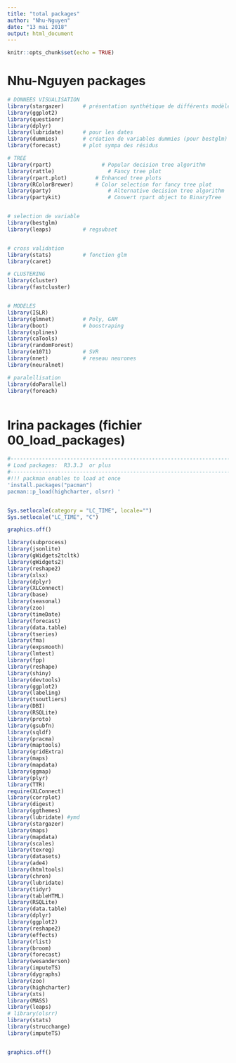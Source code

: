 ```yaml
---
title: "total packages"
author: "Nhu-Nguyen"
date: "13 mai 2018"
output: html_document
---
```


```r
knitr::opts_chunk$set(echo = TRUE)
```


# Nhu-Nguyen packages
```r
# DONNEES VISUALISATION
library(stargazer)      # présentation synthétique de différents modèles sauf Random forest et SVR
library(ggplot2)
library(questionr)
library(dplyr)
library(lubridate)      # pour les dates
library(dummies)        # création de variables dummies (pour bestglm)
library(forecast)       # plot sympa des résidus

# TREE
library(rpart)				  # Popular decision tree algorithm
library(rattle)					# Fancy tree plot
library(rpart.plot)			# Enhanced tree plots
library(RColorBrewer)		# Color selection for fancy tree plot
library(party)					# Alternative decision tree algorithm
library(partykit)				# Convert rpart object to BinaryTree


# selection de variable
library(bestglm)
library(leaps)          # regsubset


# cross validation
library(stats)          # fonction glm
library(caret)

# CLUSTERING
library(cluster)
library(fastcluster)


# MODELES
library(ISLR)
library(glmnet)         # Poly, GAM
library(boot)           # boostraping
library(splines)
library(caTools)
library(randomForest)
library(e1071)          # SVR
library(nnet)           # reseau neurones
library(neuralnet)

# paralellisation
library(doParallel)
library(foreach)



```



# Irina packages (fichier 00_load_packages)
```r
#-------------------------------------------------------------------------------
# Load packages:  R3.3.3  or plus
#-------------------------------------------------------------------------------
#!!! packman enables to load at once
'install.packages("pacman")
pacman::p_load(highcharter, olsrr) '


Sys.setlocale(category = "LC_TIME", locale="")                                   # base should not be in french!!!!
Sys.setlocale("LC_TIME", "C")

graphics.off()

library(subprocess)
library(jsonlite)
library(gWidgets2tcltk)
library(gWidgets2)
library(reshape2)
library(xlsx)
library(dplyr)
library(XLConnect)
library(base)
library(seasonal)
library(zoo)
library(timeDate)
library(forecast)
library(data.table)
library(tseries)
library(fma)
library(expsmooth)
library(lmtest)
library(fpp)
library(reshape)
library(shiny)
library(devtools)
library(ggplot2)
library(labeling)
library(tsoutliers)
library(DBI)
library(RSQLite)
library(proto)
library(gsubfn)
library(sqldf)
library(pracma)
library(maptools)
library(gridExtra)
library(maps)
library(mapdata)
library(ggmap)
library(plyr)
library(TTR)
require(XLConnect)
library(corrplot)
library(digest)
library(ggthemes)
library(lubridate) #ymd
library(stargazer)                                                               
library(maps)       
library(mapdata)    
library(scales)
library(texreg)
library(datasets)
library(ade4)
library(htmltools)
library(chron)
library(lubridate) 
library(tidyr)
library(tableHTML)
library(RSQLite)
library(data.table)                           										
library(dplyr)
library(ggplot2)
library(reshape2)
library(effects)
library(rlist)
library(broom)
library(forecast)
library(wesanderson)
library(imputeTS)
library(dygraphs)
library(zoo)
library(highcharter)
library(xts)
library(MASS)
library(leaps)
# library(olsrr)
library(stats)
library(strucchange)
library(imputeTS)


graphics.off()

```



